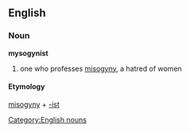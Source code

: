 == English ==
=== Noun ===
[[Category:English nouns]]
'''mysogynist'''
# one who professes [[misogyny]], a hatred of women
==== Etymology ====
[[misogyny]] + [[-ist]]